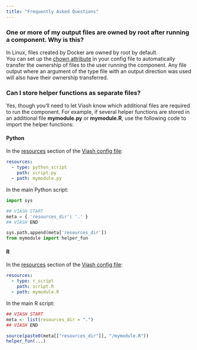 ```yaml
---
title: "Frequently Asked Questions"
---
```


### One or more of my output files are owned by root after running a component. Why is this?

In Linux, files created by Docker are owned by root by default.  
You can set up the [chown attribute](/reference/config/platforms/docker/#chown) in your config file to automatically transfer the ownership of files to the user running the component. Any file output where an argument of the type file with an output direction was used will also have their ownership transferred.

### Can I store helper functions as separate files?

Yes, though you’ll need to let Viash know which additional files are required to run the component. For example, if several helper functions are stored in an additional file **mymodule.py** or **mymodule.R**, use the following code to import the helper functions:

#### Python

In the [resources](/reference/config/functionality/#resources) section of the [Viash config file](/reference/config/index.html):

``` yaml
resources:
  - type: python_script
    path: script.py
  - path: mymodule.py
```

In the main Python script:

``` python
import sys

## VIASH START
meta = { 'resources_dir': '.' }
## VIASH END

sys.path.append(meta['resources_dir'])
from mymodule import helper_fun
```

#### R

In the [resources](/reference/config/functionality/#resources) section of the [Viash config file](/reference/config/index.html):

``` yaml
resources:
  - type: r_script
    path: script.R
  - path: mymodule.R
```

In the main R script:

``` r
## VIASH START
meta <- list(resources_dir = ".")
## VIASH END

source(paste0(meta[["resources_dir"]], "/mymodule.R"))
helper_fun(...)
```
